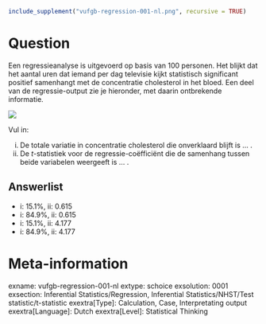 ```{r, echo = FALSE, results = "hide"}
include_supplement("vufgb-regression-001-nl.png", recursive = TRUE)
```

Question
========
Een regressieanalyse is uitgevoerd op basis van 100 personen. Het blijkt dat het aantal uren dat iemand per dag televisie kijkt statistisch significant positief samenhangt met de concentratie cholesterol in het bloed. Een deel van de regressie-output zie je hieronder, met daarin ontbrekende informatie. 

![](vufgb-regression-001-nl.png)

Vul in: 

i. De totale variatie in concentratie cholesterol die onverklaard blijft is ... .
ii. De *t*-statistiek voor de regressie-coëfficiënt die de samenhang tussen beide variabelen weergeeft is ... .

Answerlist
----------
* i: 15.1%, ii: 0.615
* i: 84.9%, ii: 0.615
* i: 15.1%, ii: 4.177
* i: 84.9%, ii: 4.177

Meta-information
================
exname: vufgb-regression-001-nl
extype: schoice
exsolution: 0001
exsection: Inferential Statistics/Regression, Inferential Statistics/NHST/Test statistic/t-statistic
exextra[Type]: Calculation, Case, Interpretating output
exextra[Language]: Dutch
exextra[Level]: Statistical Thinking